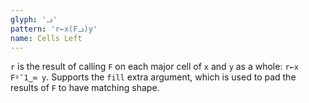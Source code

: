 ```yaml
---
glyph: 'ᓗ'
pattern: 'r←x(Fᓗ)y'
name: Cells Left
---
```


`r` is the result of calling `F` on each major cell of `x` and `y` as a whole: `r←x F⍤¯1‿∞ y`. Supports the `fill` extra argument, which is used to pad the results of `F` to have matching shape.